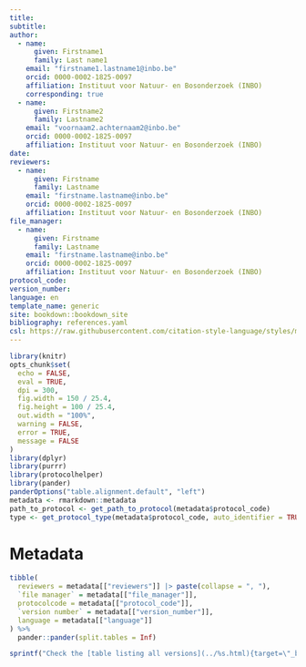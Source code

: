 ```yaml
---
title:
subtitle:
author:
  - name:
      given: Firstname1
      family: Last name1
    email: "firstname1.lastname1@inbo.be"
    orcid: 0000-0002-1825-0097
    affiliation: Instituut voor Natuur- en Bosonderzoek (INBO)
    corresponding: true
  - name:
      given: Firstname2
      family: Lastname2
    email: "voornaam2.achternaam2@inbo.be"
    orcid: 0000-0002-1825-0097
    affiliation: Instituut voor Natuur- en Bosonderzoek (INBO)
date:
reviewers:
  - name:
      given: Firstname
      family: Lastname
    email: "firstname.lastname@inbo.be"
    orcid: 0000-0002-1825-0097
    affiliation: Instituut voor Natuur- en Bosonderzoek (INBO)
file_manager:
  - name:
      given: Firstname
      family: Lastname
    email: "firstname.lastname@inbo.be"
    orcid: 0000-0002-1825-0097
    affiliation: Instituut voor Natuur- en Bosonderzoek (INBO)
protocol_code:
version_number:
language: en
template_name: generic
site: bookdown::bookdown_site
bibliography: references.yaml
csl: https://raw.githubusercontent.com/citation-style-language/styles/master/research-institute-for-nature-and-forest.csl
---
```


```{=html}
<!--
Instructions for drawing up the protocol:

Below you will find the different parts of a protocol.
In the accompanying separate `Rmd` files you will find a description of what must be mentioned with each part.
It is in those files that you need to edit.
Not all parts always apply.
In those cases, leave the title headings and explicitly state "not applicable".
-->
```
```r
library(knitr)
opts_chunk$set(
  echo = FALSE,
  eval = TRUE,
  dpi = 300,
  fig.width = 150 / 25.4,
  fig.height = 100 / 25.4,
  out.width = "100%",
  warning = FALSE,
  error = TRUE,
  message = FALSE
)
library(dplyr)
library(purrr)
library(protocolhelper)
library(pander)
panderOptions("table.alignment.default", "left")
metadata <- rmarkdown::metadata
path_to_protocol <- get_path_to_protocol(metadata$protocol_code)
type <- get_protocol_type(metadata$protocol_code, auto_identifier = TRUE)
```

# Metadata {.unnumbered}

```r
tibble(
  reviewers = metadata[["reviewers"]] |> paste(collapse = ", "),
  `file manager` = metadata[["file_manager"]],
  protocolcode = metadata[["protocol_code"]],
  `version number` = metadata[["version_number"]],
  language = metadata[["language"]]
) %>%
  pander::pander(split.tables = Inf)
```

```r
sprintf("Check the [table listing all versions](../%s.html){target=\"_blank\"} to see if a more recent version is available.", type) |> cat() # nolint
```
